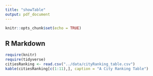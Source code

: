 ```yaml
---
title: "showTable"
output: pdf_document
---
```


```r
knitr::opts_chunk$set(echo = TRUE)
```

## R Markdown

```r
require(knitr)
require(tidyverse)
citiesRanking <- read.csv("../data/cityRanking_table.csv")
kable(citiesRanking[c(1:11),], caption = "A City Ranking Table")
```


